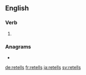 ==English==

===Verb===
{{head|en|verb form}}

# {{en-third-person singular of|retell}}

===Anagrams===
* {{l|en|tellers}}

[[de:retells]]
[[fr:retells]]
[[ja:retells]]
[[sv:retells]]